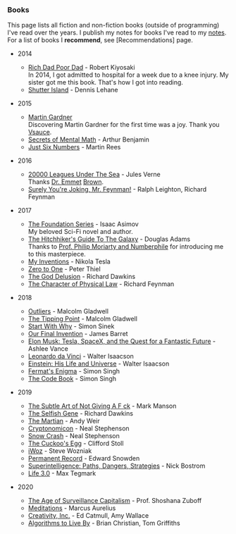 
<Head title="Books" />

### Books

This page lists all fiction and non-fiction books (outside of programming) I've read over the years. I publish my notes for books I've read to my [notes](https://rsapkf.github.io/notes). For a list of books I **recommend**, see [<Link to="/recommendations">Recommendations</Link>] page.

- 2014
  - [Rich Dad Poor Dad](https://en.wikipedia.org/wiki/Rich_Dad_Poor_Dad)  - Robert Kiyosaki  
    In 2014, I got admitted to hospital for a week due to a knee injury. My sister got me this book. That's how I got into reading.
  - [Shutter Island](https://en.wikipedia.org/wiki/Shutter_Island)  - Dennis Lehane

- 2015
  - [Martin Gardner](https://en.wikipedia.org/wiki/Martin_Gardner)  
    Discovering Martin Gardner for the first time was a joy. Thank you [Vsauce](https://www.youtube.com/watch?v=L45Q1_psDqk&t=564).
  - [Secrets of Mental Math](https://www.goodreads.com/book/show/83585.Secrets_of_Mental_Math)  - Arthur Benjamin
  - [Just Six Numbers](https://www.goodreads.com/book/show/81884.Just_Six_Numbers)  - Martin Rees

- 2016
  - [20000 Leagues Under The Sea](https://en.wikipedia.org/wiki/Twenty_Thousand_Leagues_Under_the_Sea)  - Jules Verne  
    Thanks [Dr. Emmet](https://www.imdb.com/title/tt0099088/quotes/qt0338311) [Brown](https://www.imdb.com/title/tt0099088/quotes/qt1057198).
  - [Surely You're Joking, Mr. Feynman!](https://en.wikipedia.org/wiki/Surely_You%27re_Joking,_Mr._Feynman!)  - Ralph Leighton, Richard Feynman  

- 2017
  - [The Foundation Series](https://en.wikipedia.org/wiki/Foundation_series)  - Isaac Asimov  
    My beloved Sci-Fi novel and author.
  - [The Hitchhiker's Guide To The Galaxy](https://en.wikipedia.org/wiki/The_Hitchhiker%27s_Guide_to_the_Galaxy)  - Douglas Adams  
    Thanks to [Prof. Philip Moriarty and Numberphile](https://www.youtube.com/watch?v=D6tINlNluuY&t=91)  for introducing me to this masterpiece.
  - [My Inventions](https://en.wikipedia.org/wiki/My_Inventions:_The_Autobiography_of_Nikola_Tesla)  - Nikola Tesla
  - [Zero to One](https://en.wikipedia.org/wiki/Zero_to_One)  - Peter Thiel
  - [The God Delusion](https://en.wikipedia.org/wiki/The_God_Delusion)  - Richard Dawkins
  - [The Character of Physical Law](https://en.wikipedia.org/wiki/The_Character_of_Physical_Law)  - Richard Feynman

- 2018
  - [Outliers](https://en.wikipedia.org/wiki/Outliers_(book))  - Malcolm Gladwell
  - [The Tipping Point](https://en.wikipedia.org/wiki/The_Tipping_Point)  - Malcolm Gladwell
  - [Start With Why](https://en.wikipedia.org/wiki/Start_With_Why)  - Simon Sinek
  - [Our Final Invention](https://en.wikipedia.org/wiki/Our_Final_Invention)  - James Barret
  - [Elon Musk: Tesla, SpaceX, and the Quest for a Fantastic Future](https://en.wikipedia.org/wiki/Elon_Musk:_Tesla,_SpaceX,_and_the_Quest_for_a_Fantastic_Future)  - Ashlee Vance
  - [Leonardo da Vinci](https://www.goodreads.com/book/show/34684622-leonardo-da-vinci)  - Walter Isaacson
  - [Einstein: His Life and Universe](https://en.wikipedia.org/wiki/Einstein:_His_Life_and_Universe)  - Walter Isaacson
  - [Fermat's Enigma](https://en.wikipedia.org/wiki/Fermat%27s_Last_Theorem_(book))  - Simon Singh
  - [The Code Book](https://en.wikipedia.org/wiki/The_Code_Book)  - Simon Singh

- 2019
  - [The Subtle Art of Not Giving A F ck](https://en.wikipedia.org/wiki/The_Subtle_Art_of_Not_Giving_a_Fuck)  - Mark Manson
  - [The Selfish Gene](https://en.wikipedia.org/wiki/The_Selfish_Gene)  - Richard Dawkins
  - [The Martian](https://en.wikipedia.org/wiki/The_Martian_(Weir_novel))  - Andy Weir
  - [Cryptonomicon](https://en.wikipedia.org/wiki/Cryptonomicon)  - Neal Stephenson
  - [Snow Crash](https://en.wikipedia.org/wiki/Snow_Crash) - Neal Stephenson
  - [The Cuckoo's Egg](https://en.wikipedia.org/wiki/The_Cuckoo%27s_Egg)  - Clifford Stoll
  - [iWoz](https://en.wikipedia.org/wiki/IWoz) - Steve Wozniak
  - [Permanent Record](https://en.wikipedia.org/wiki/Permanent_Record_(autobiography))  - Edward Snowden
  - [Superintelligence: Paths, Dangers, Strategies](https://en.wikipedia.org/wiki/Superintelligence:_Paths,_Dangers,_Strategies)  - Nick Bostrom
  - [Life 3.0](https://en.wikipedia.org/wiki/Life_3.0) - Max Tegmark

- 2020
  - [The Age of Surveillance Capitalism](https://en.wikipedia.org/wiki/The_Age_of_Surveillance_Capitalism)  - Prof. Shoshana Zuboff
  - [Meditations](https://en.wikipedia.org/wiki/Meditations)  - Marcus Aurelius
  - [Creativity, Inc.](https://en.wikipedia.org/wiki/Creativity,_Inc.)  - Ed Catmull, Amy Wallace
  - [Algorithms to Live By](https://www.goodreads.com/book/show/25666050-algorithms-to-live-by)  - Brian Christian, Tom Griffiths

<LastUpdatedPages date="June 19, 2020"/>
